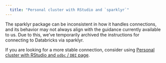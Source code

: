 ```yaml
---
  title: "Personal cluster with RStudio and `sparklyr`"
---
```

The sparklyr package can be inconsistent in how it handles connections, and its behavior may not always align with the guidance currently available to us. Due to this, we’ve temporarily archived the instructions for connecting to Databricks via sparklyr.

If you are looking for a more stable connection, consider using [Personal cluster with RStudio and `odbc` / `DBI` page](ADA/databricks_rstudio_personal_cluster.html).